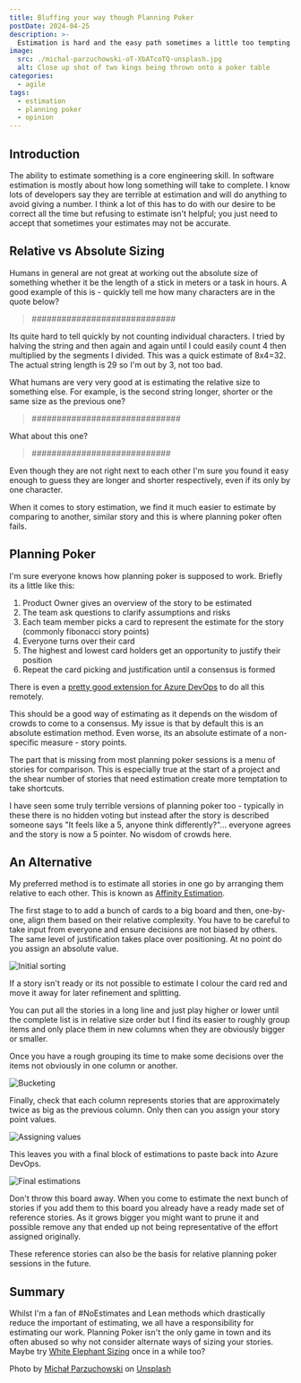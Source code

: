 ```yaml
---
title: Bluffing your way though Planning Poker
postDate: 2024-04-25
description: >-
  Estimation is hard and the easy path sometimes a little too tempting.
image:
  src: ./michal-parzuchowski-oT-XbATcoTQ-unsplash.jpg
  alt: Close up shot of two kings being thrown onto a poker table
categories:
  - agile
tags:
  - estimation
  - planning poker
  - opinion
---
```

## Introduction

The ability to estimate something is a core engineering skill. In software estimation is mostly about how long something will take to complete. I know lots of developers say they are terrible at estimation and will do anything to avoid giving a number. I think a lot of this has to do with our desire to be correct all the time but refusing to estimate isn't helpful; you just need to accept that sometimes your estimates may not be accurate.

## Relative vs Absolute Sizing

Humans in general are not great at working out the absolute size of something whether it be the length of a stick in meters or a task in hours. A good example of this is - quickly tell me how many characters are in the quote below?

> #############################

Its quite hard to tell quickly by not counting individual characters. I tried by halving the string and then again and again until I could easily count 4 then multiplied by the segments I divided. This was a quick estimate of 8x4=32. The actual string length is 29 so I'm out by 3, not too bad.

What humans are very very good at is estimating the relative size to something else. For example, is the second string longer, shorter or the same size as the previous one?

> ##############################

What about this one?

> ############################

Even though they are not right next to each other I'm sure you found it easy enough to guess they are longer and shorter respectively, even if its only by one character.

When it comes to story estimation, we find it much easier to estimate by comparing to another, similar story and this is where planning poker often fails.

## Planning Poker

I'm sure everyone knows how planning poker is supposed to work. Briefly its a little like this:

1. Product Owner gives an overview of the story to be estimated
2. The team ask questions to clarify assumptions and risks
3. Each team member picks a card to represent the estimate for the story (commonly fibonacci story points)
4. Everyone turns over their card
5. The highest and lowest card holders get an opportunity to justify their position
6. Repeat the card picking and justification until a consensus is formed

There is even a [pretty good extension for Azure DevOps](https://marketplace.visualstudio.com/items?itemName=ms-devlabs.estimate) to do all this remotely.

This should be a good way of estimating as it depends on the wisdom of crowds to come to a consensus. My issue is that by default this is an absolute estimation method. Even worse, its an absolute estimate of a non-specific measure - story points.

The part that is missing from most planning poker sessions is a menu of stories for comparison. This is especially true at the start of a project and the shear number of stories that need estimation create more temptation to take shortcuts.

<aside>I have seen some truly terrible versions of planning poker too - typically in these there is no hidden voting but instead after the story is described someone says "It feels like a 5, anyone think differently?"... everyone agrees and the story is now a 5 pointer. No wisdom of crowds here.</aside>

## An Alternative

My preferred method is to estimate all stories in one go by arranging them relative to each other. This is known as [Affinity Estimation](https://www.techagilist.com/agile/scrum/affinity-estimation-agile-estimation-method).

The first stage to to add a bunch of cards to a big board and then, one-by-one, align them based on their relative complexity. You have to be careful to take input from everyone and ensure decisions are not biased by others. The same level of justification takes place over positioning. At no point do you assign an absolute value.

![Initial sorting](/affinity-estimation/initial-sort.gif)

If a story isn't ready or its not possible to estimate I colour the card red and move it away for later refinement and splitting.

You can put all the stories in a long line and just play higher or lower until the complete list is in relative size order but I find its easier to roughly group items and only place them in new columns when they are obviously bigger or smaller.

Once you have a rough grouping its time to make some decisions over the items not obviously in one column or another. 

![Bucketing](/affinity-estimation/bucketing.gif)

Finally, check that each column represents stories that are approximately twice as big as the previous column. Only then can you assign your story point values.

![Assigning values](/affinity-estimation/assign-values.gif)

This leaves you with a final block of estimations to paste back into Azure DevOps.

![Final estimations](./final-estimation.png)

Don't throw this board away. When you come to estimate the next bunch of stories if you add them to this board you already have a ready made set of reference stories. As it grows bigger you might want to prune it and possible remove any that ended up not being representative of the effort assigned originally.

These reference stories can also be the basis for relative planning poker sessions in the future.

## Summary

Whilst I'm a fan of #NoEstimates and Lean methods which drastically reduce the important of estimating, we all have a responsibility for estimating our work. Planning Poker isn't the only game in town and its often abused so why not consider alternate ways of sizing your stories. Maybe try [White Elephant Sizing](https://www.techagilist.com/agile/scrum/white-elephant-sizing-agile-estimation/) once in a while too?

Photo by [Michał Parzuchowski](https://unsplash.com/@mparzuchowski) on [Unsplash](https://unsplash.com/photos/person-playing-poker-oT-XbATcoTQ)
  